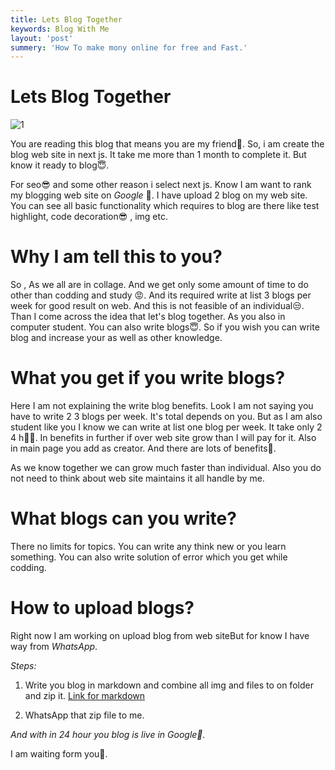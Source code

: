 ```yaml
---
title: Lets Blog Together
keywords: Blog With Me
layout: 'post'
summery: 'How To make mony online for free and Fast.'
---
```





# Lets Blog Together

<p>
<Image src='https://images.unsplash.com/photo-1500989145603-8e7ef71d639e?ixid=MnwxMjA3fDB8MHxwaG90by1wYWdlfHx8fGVufDB8fHx8&ixlib=rb-1.2.1&auto=format&fit=crop&w=755&q=80' alt='1' />
</p>


You are reading this blog that means you are my friend🤝.  So, i am create the blog  web site in next js. It take me more than 1 month to complete it. But know it ready to blog😇. 


For seo😎 and some other reason i select next js. Know I am want to rank my blogging web site on *Google* 🤘.  I have upload 2 blog on my web site. You can see all basic functionality which requires to blog are there like test highlight, code decoration😎 , img etc.



# Why I am tell this to you?

So , As we all are in collage. And we get only some amount of time to do other than codding and study 😡. And its required write at list 3 blogs per week for good result on web. And this is not feasible of an individual😒. Than I come across the idea  that let's blog together. As you  also in computer student. You can also write blogs😇. So if you wish you can write blog and increase your as well as other knowledge. 


# What you get if you write blogs?

Here I am not explaining the write blog benefits. Look I am not saying you have to write 2 3 blogs per week. It's total depends on you.  But as I am also student like you I know we can write at list one blog per week. It take only 2 4 h💪🏼. In benefits in further if over web site grow than I will pay for it. Also in main page you add as creator. And there are lots of benefits🤝. 

As we know together we can grow much faster than individual.  Also you do not need to think about web site maintains it all handle by me.

# What blogs can you write?

There no limits for topics. You can write any think new or you learn something. You can also write solution of error which you get while codding.

# How to upload blogs?

Right now I am working on upload blog from web siteBut for know I have way from *WhatsApp*.

*Steps:*
1. Write you blog in markdown and combine all img and files to on folder and zip it.
[Link for markdown](https://www.markdownguide.org/basic-syntax)

2. WhatsApp that zip file to me.

*And with in 24 hour you blog is live in Google🍺.*

I am waiting form you👔.